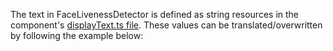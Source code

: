 
The text in FaceLivenessDetector is defined as string resources in the component's [displayText.ts file](https://github.com/aws-amplify/amplify-ui/blob/main/packages/react-liveness/src/components/FaceLivenessDetector/displayText.ts). These values can be translated/overwritten by following the example below:

```tsx file=./Customizationi18n.tsx
```
